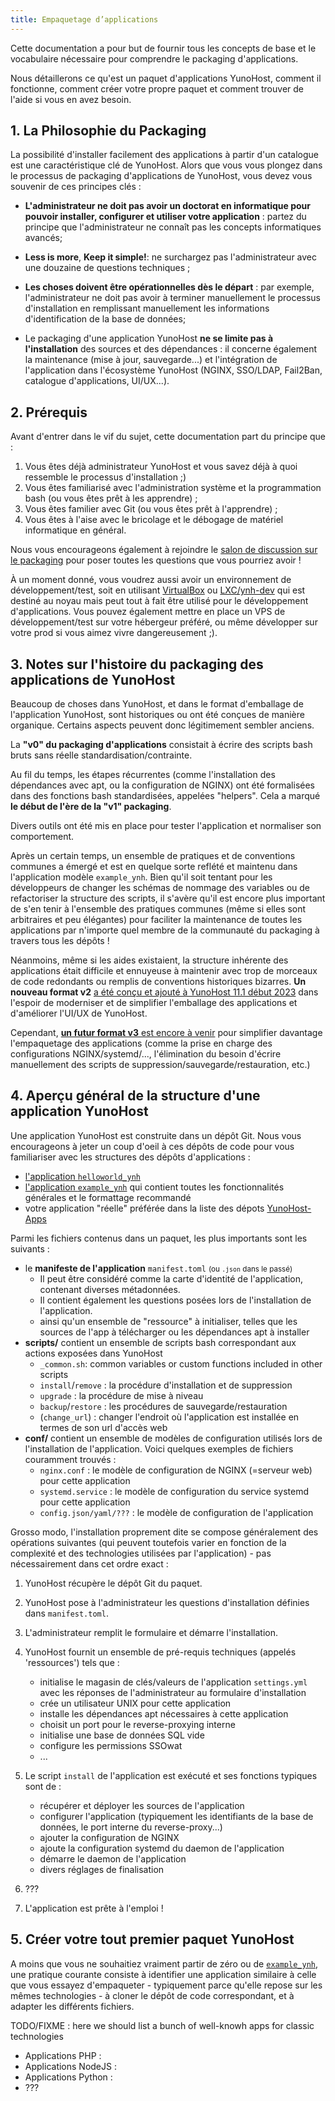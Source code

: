 ```yaml
---
title: Empaquetage d’applications
---
```


Cette documentation a pour but de fournir tous les concepts de base et le vocabulaire nécessaire pour comprendre le packaging d'applications.

Nous détaillerons ce qu'est un paquet d'applications YunoHost, comment il fonctionne, comment créer votre propre paquet et comment trouver de l'aide si vous en avez besoin.

## 1. La Philosophie du Packaging

La possibilité d'installer facilement des applications à partir d'un catalogue est une caractéristique clé de YunoHost. Alors que vous vous plongez dans le processus de packaging d'applications de YunoHost, vous devez vous souvenir de ces principes clés :

- **L'administrateur ne doit pas avoir un doctorat en informatique pour pouvoir installer, configurer et utiliser votre application** : partez du principe que l'administrateur ne connaît pas les concepts informatiques avancés;

- **Less is more**, **Keep it simple!**: ne surchargez pas l'administrateur avec une douzaine de questions techniques ;

- **Les choses doivent être opérationnelles dès le départ** : par exemple, l'administrateur ne doit pas avoir à terminer manuellement le processus d'installation en remplissant manuellement les informations d'identification de la base de données;

- Le packaging d'une application YunoHost **ne se limite pas à l'installation** des sources et des dépendances : il concerne également la maintenance (mise à jour, sauvegarde...) et l'intégration de l'application dans l'écosystème YunoHost (NGINX, SSO/LDAP, Fail2Ban, catalogue d'applications, UI/UX...).

## 2. Prérequis

Avant d'entrer dans le vif du sujet, cette documentation part du principe que :

1. Vous êtes déjà administrateur YunoHost et vous savez déjà à quoi ressemble le processus d'installation ;)
2. Vous êtes familiarisé avec l'administration système et la programmation bash (ou vous êtes prêt à les apprendre) ;
3. Vous êtes familier avec Git (ou vous êtes prêt à l'apprendre) ;
4. Vous êtes à l'aise avec le bricolage et le débogage de matériel informatique en général.

Nous vous encourageons également à rejoindre le [salon de discussion sur le packaging](/community/chat_rooms) pour poser toutes les questions que vous pourriez avoir !

À un moment donné, vous voudrez aussi avoir un environnement de développement/test, soit en utilisant [VirtualBox](/contribute/apps/resources/packaging_apps_virtualbox) ou [LXC/ynh-dev](https://github.com/yunohost/ynh-dev) qui est destiné au noyau mais peut tout à fait être utilisé pour le développement d'applications. Vous pouvez également mettre en place un VPS de développement/test sur votre hébergeur préféré, ou même développer sur votre prod si vous aimez vivre dangereusement ;).

## 3. Notes sur l'histoire du packaging des applications de YunoHost

Beaucoup de choses dans YunoHost, et dans le format d'emballage de l'application YunoHost, sont historiques ou ont été conçues de manière organique. Certains aspects peuvent donc légitimement sembler anciens.

La **"v0" du packaging d'applications** consistait à écrire des scripts bash bruts sans réelle standardisation/contrainte.

Au fil du temps, les étapes récurrentes (comme l'installation des dépendances avec apt, ou la configuration de NGINX) ont été formalisées dans des fonctions bash standardisées, appelées "helpers". Cela a marqué **le début de l'ère de la "v1" packaging**.

Divers outils ont été mis en place pour tester l'application et normaliser son comportement.

Après un certain temps, un ensemble de pratiques et de conventions communes a émergé et est en quelque sorte reflété et maintenu dans l'application modèle `example_ynh`. Bien qu'il soit tentant pour les développeurs de changer les schémas de nommage des variables ou de refactoriser la structure des scripts, il s'avère qu'il est encore plus important de s'en tenir à l'ensemble des pratiques communes (même si elles sont arbitraires et peu élégantes) pour faciliter la maintenance de toutes les applications par n'importe quel membre de la communauté du packaging à travers tous les dépôts !

Néanmoins, même si les aides existaient, la structure inhérente des applications était difficile et ennuyeuse à maintenir avec trop de morceaux de code redondants ou remplis de conventions historiques bizarres. **Un nouveau format v2** [a été conçu et ajouté à YunoHost 11.1 début 2023](https://github.com/YunoHost/yunohost/pull/1289) dans l'espoir de moderniser et de simplifier l'emballage des applications et d'améliorer l'UI/UX de YunoHost.

Cependant, [**un futur format v3** est encore à venir](https://github.com/YunoHost/issues/issues/2136) pour simplifier davantage l'empaquetage des applications (comme la prise en charge des configurations NGINX/systemd/..., l'élimination du besoin d'écrire manuellement des scripts de suppression/sauvegarde/restauration, etc.)

## 4. Aperçu général de la structure d'une application YunoHost

Une application YunoHost est construite dans un dépôt Git. Nous vous encourageons à jeter un coup d'oeil à ces dépôts de code pour vous familiariser avec les structures des dépôts d'applications :

- [l'application `helloworld_ynh`](https://github.com/YunoHost-Apps/helloworld_ynh)
- [l'application `example_ynh`](https://github.com/YunoHost/example_ynh) qui contient toutes les fonctionnalités générales et le formattage recommandé
- votre application "réelle" préférée dans la liste des dépots [YunoHost-Apps](https://github.com/orgs/YunoHost-Apps/repositories)

Parmi les fichiers contenus dans un paquet, les plus importants sont les suivants :

- le **manifeste de l'application** `manifest.toml` <small>(ou `.json` dans le passé)</small>
  - Il peut être considéré comme la carte d'identité de l'application, contenant diverses métadonnées.
  - Il contient également les questions posées lors de l'installation de l'application.
  - ainsi qu'un ensemble de "ressource" à initialiser, telles que les sources de l'app à télécharger ou les dépendances apt à installer
- **scripts/** contient un ensemble de scripts bash correspondant aux actions exposées dans YunoHost
  - `_common.sh`: common variables or custom functions included in other scripts
  - `install`/`remove` : la procédure d'installation et de suppression
  - `upgrade` : la procédure de mise à niveau
  - `backup`/`restore` : les procédures de sauvegarde/restauration
  - (`change_url`) : changer l'endroit où l'application est installée en termes de son url d'accès web
- **conf/** contient un ensemble de modèles de configuration utilisés lors de l'installation de l'application. Voici quelques exemples de fichiers couramment trouvés :
  - `nginx.conf` : le modèle de configuration de NGINX (=serveur web) pour cette application
  - `systemd.service` : le modèle de configuration du service systemd pour cette application
  - `config.json/yaml/???` : le modèle de configuration de l'application

Grosso modo, l'installation proprement dite se compose généralement des opérations suivantes (qui peuvent toutefois varier en fonction de la complexité et des technologies utilisées par l'application) - pas nécessairement dans cet ordre exact :

1. YunoHost récupère le dépôt Git du paquet.
2. YunoHost pose à l'administrateur les questions d'installation définies dans `manifest.toml`.
3. L'administrateur remplit le formulaire et démarre l'installation.
4. YunoHost fournit un ensemble de pré-requis techniques (appelés 'ressources') tels que :

    - initialise le magasin de clés/valeurs de l'application `settings.yml` avec les réponses de l'administrateur au formulaire d'installation
    - crée un utilisateur UNIX pour cette application
    - installe les dépendances apt nécessaires à cette application
    - choisit un port pour le reverse-proxying interne
    - initialise une base de données SQL vide
    - configure les permissions SSOwat
    - ...

5. Le script `install` de l'application est exécuté et ses fonctions typiques sont de :

    - récupérer et déployer les sources de l'application
    - configurer l'application (typiquement les identifiants de la base de données, le port interne du reverse-proxy...)
    - ajouter la configuration de NGINX
    - ajoute la configuration systemd du daemon de l'application
    - démarre le daemon de l'application
    - divers réglages de finalisation

6. ???
7. L'application est prête à l'emploi !

## 5. Créer votre tout premier paquet YunoHost

A moins que vous ne souhaitiez vraiment partir de zéro ou de [`example_ynh`](https://github.com/YunoHost/example_ynh), une pratique courante consiste à identifier une application similaire à celle que vous essayez d'empaqueter - typiquement parce qu'elle repose sur les mêmes technologies - à cloner le dépôt de code correspondant, et à adapter les différents fichiers.

TODO/FIXME : here we should list a bunch of well-knowh apps for classic technologies

- Applications PHP :
- Applications NodeJS :
- Applications Python :
- ???
